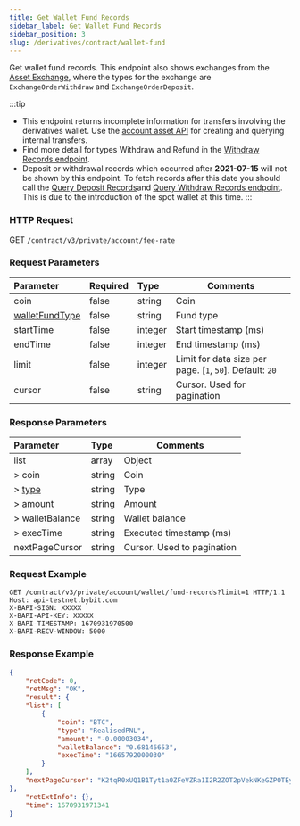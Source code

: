 ```yaml
---
title: Get Wallet Fund Records
sidebar_label: Get Wallet Fund Records
sidebar_position: 3
slug: /derivatives/contract/wallet-fund
---
```


Get wallet fund records. This endpoint also shows exchanges from the <a href="https://www.bybit.com/user/assets/records/trade/exchange">Asset Exchange</a>, where the types for the exchange are `ExchangeOrderWithdraw` and `ExchangeOrderDeposit`.

:::tip
* This endpoint returns incomplete information for transfers involving the derivatives wallet. Use the [account asset API](account-asset/internal-transfer#) for creating and querying internal transfers.
* Find more detail for types Withdraw and Refund in the [Withdraw Records endpoint](account-asset/withdraw-record#).
* Deposit or withdrawal records which occurred after **2021-07-15** will not be shown by this endpoint. To fetch records after this date you should call the [Query Deposit Records](account-asset/deposit-record)and [Query Withdraw Records endpoint](account-asset/internal-transfer#). This is due to the introduction of the spot wallet at this time.
:::

### HTTP Request
GET `/contract/v3/private/account/fee-rate`

### Request Parameters
| Parameter | Required | Type | Comments|
|:----- |:-------|:-----|------ |
|coin |false |string |Coin |
|[walletFundType](../enum#walletfundtype) |false |string |Fund type |
|startTime |false |integer |Start timestamp (ms)|
|endTime |false |integer |End timestamp (ms)|
|limit |false |integer |Limit for data size per page. [`1`, `50`]. Default: `20`|
|cursor |false |string |Cursor. Used for pagination|

### Response Parameters
| Parameter | Type | Comments|
|:----- |:-----|------ |
|list |array |Object |
|> coin |string |Coin |
|> [type](../enum#walletfundtype) |string |Type |
|> amount |string |Amount |
|> walletBalance |string |Wallet balance |
|> execTime |string |Executed timestamp (ms) |
|nextPageCursor |string |Cursor. Used to pagination|

### Request Example

```http
GET /contract/v3/private/account/wallet/fund-records?limit=1 HTTP/1.1
Host: api-testnet.bybit.com
X-BAPI-SIGN: XXXXX
X-BAPI-API-KEY: XXXXX
X-BAPI-TIMESTAMP: 1670931970500
X-BAPI-RECV-WINDOW: 5000
```

### Response Example

```json
{
    "retCode": 0,
    "retMsg": "OK",
    "result": {
    "list": [
        {
            "coin": "BTC",
            "type": "RealisedPNL",
            "amount": "-0.00003034",
            "walletBalance": "0.68146653",
            "execTime": "1665792000030"
        }
    ],
    "nextPageCursor": "K2tqR0xUQ1B1Tyt1a0ZFeVZRa1I2R2ZOT2pVekNKeGZPOTEyWFNpeXd1ejRmRTFoUkhabnVKVlRBNnFtZGk0dlBhRThLdFNHTGxFdWJGQVFMdXBnZ29Bb3JmSDlkczZHV1p1V1JoZmc2dnlRc1VMZ1ZVYlRXeW51ZUVBT3QycjlYSml3alNZampKTHdrdDJzSzFWdnlWK0djRklqczB1M0JYN04wVXltV0ljPQ=="
},
    "retExtInfo": {},
    "time": 1670931971341
}
```